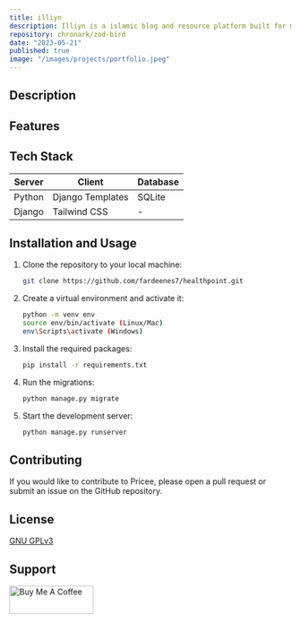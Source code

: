 ```yaml
---
title: illiyn
description: Illiyn is a islamic blog and resource platform built for muslims.
repository: chronark/zod-bird
date: "2023-05-21"
published: true
image: "/images/projects/portfolio.jpeg"
---
```

## Description

## Features


## Tech Stack

| Server | Client | Database |
| --- | --- | -- |
| Python | Django Templates | SQLite |
| Django | Tailwind CSS | - |


## Installation and Usage

1.  Clone the repository to your local machine:

    ```bash
    git clone https://github.com/fardeenes7/healthpoint.git
    ```

2.  Create a virtual environment and activate it:

    
    ```bash
    python -m venv env
    source env/bin/activate (Linux/Mac)
    env\Scripts\activate (Windows)
    ```

3.  Install the required packages:

    ```bash
    pip install -r requirements.txt
    ```

4.  Run the migrations:

    ```bash
    python manage.py migrate
    ```

5.  Start the development server:

    ```bash
    python manage.py runserver
    ```

## Contributing

If you would like to contribute to Pricee, please open a pull request or submit an issue on the GitHub repository.

## License

[GNU GPLv3](https://www.gnu.org/licenses/gpl-3.0.en.html)

## Support
<a href="https://www.buymeacoffee.com/fardeenes" target="_blank"><img src="/icons/bmc-button.svg" height="50"  width="150" alt="Buy Me A Coffee" /></a>